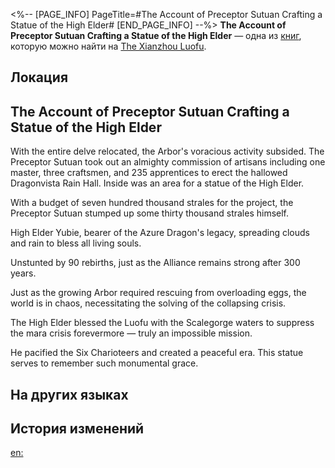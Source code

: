 <%-- [PAGE_INFO]
PageTitle=#The Account of Preceptor Sutuan Crafting a Statue of the High Elder#
[END_PAGE_INFO] --%>
{{Дополнить}}
{{Книга Инфобокс
|id           = 227
|partIds      = 190459
|Название     = 
|Изображение  = Иконка рукописи с Лофу Сяньчжоу 3.png
|Мир          = The Xianzhou Luofu
|Томов        = 1
|Автор        = <!--нужно добавить-->
|Описание     = The inscription below the ancient statue of the high elder recounts the story of a preceptor creating the statue.
|Том1         = {{tx}}
|Источник1    = {{tx|Отсутствует источник}}
|Персонажи    = 
|Фракции      = 
}}
'''The Account of Preceptor Sutuan Crafting a Statue of the High Elder''' — одна из [[Книги|книг]], которую можно найти на [[The Xianzhou Luofu]].

==Локация==
{{Отметка карты|<!--название карты-->|<!--id отметки-->}}

==The Account of Preceptor Sutuan Crafting a Statue of the High Elder==
With the entire delve relocated, the Arbor's voracious activity subsided. The Preceptor Sutuan took out an almighty commission of artisans including one master, three craftsmen, and 235 apprentices to erect the hallowed Dragonvista Rain Hall. Inside was an area for a statue of the High Elder.

With a budget of seven hundred thousand strales for the project, the Preceptor Sutuan stumped up some thirty thousand strales himself.

High Elder Yubie, bearer of the Azure Dragon's legacy, spreading clouds and rain to bless all living souls.

Unstunted by 90 rebirths, just as the Alliance remains strong after 300 years.

Just as the growing Arbor required rescuing from overloading eggs, the world is in chaos, necessitating the solving of the collapsing crisis.

The High Elder blessed the Luofu with the Scalegorge waters to suppress the mara crisis forevermore &mdash; truly an impossible mission.

He pacified the Six Charioteers and created a peaceful era. This statue serves to remember such monumental grace.

==На других языках==
{{На других языках
|en   = The Account of Preceptor Sutuan Crafting a Statue of the High Elder
|zhs  = 龙师溸湍为龙尊造像记
|zht  = 龍師溸湍為龍尊造像記
|ja   = 龍師溯湍、龍尊像造像記
|ko   = 용의 군사 소단의 용존상 제작기
|es   = El Preceptor Sutuan esculpió una estatua del Gran Maestre
|fr   = Le récit du Précepteur Sutuan qui a sculpté une statue du Grand ancien
|ru   = Сказ о том, как мудрейший Сутуань возводил статую Верховного старейшины
|th   = จารึกการสร้างรูปปั้นมังกรผู้ทรงเกียรติ ของมังกรอาวุโส Sutuan
|vi   = Ghi Chép Về Việc Long Sư Sutuan Tạc Tượng Long Tôn
|de   = Bericht über die Anfertigung einer Statue des Hohen Ältesten durch Präzeptor Sutuan
|id   = Catatan Sesepuh Sutuan tentang Patung Naga Terhormat
|pt   = O Relato do Preceptor Sutuan ao Construir uma Estátua do Grande Mestre
}}

==История изменений==
{{История изменений|3.5}}

[[en:]]